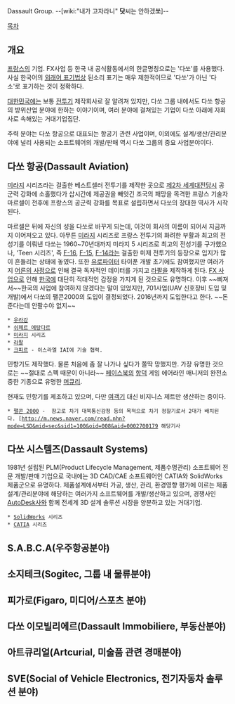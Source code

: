 Dassault Group.
--[wiki:"내가 고자라니" '''닷'''씨는 안하겠'''쏘''']--

[[목차]]
== 개요 ==
[[프랑스]]의 기업. FX사업 등 한국 내 공식활동에서의 한글명칭으로는 '다쏘'를 사용했다. 사실 한국어의 [[외래어 표기법]]상 된소리 표기는 매우 제한적이므로 '다쏘'가 아닌 '다소'로 표기하는 것이 정확하다.

[[대한민국]]에는 보통 [[전투기]] 제작회사로 잘 알려져 있지만, 다쏘 그룹 내에서도 다쏘 항공의 방위산업 분야에 한하는 이야기이며, 여러 분야에 걸쳐있는 기업이 다쏘 아래에 자회사로 속해있는 거대기업집단.

주력 분야는 다쏘 항공으로 대표되는 항공기 관련 사업이며, 이외에도 설계/생산/관리분야에 널리 사용되는 소프트웨어의 개발/판매 역시 다쏘 그룹의 중요 사업분야이다.


== 다쏘 항공(Dassault Aviation) ==

[[미라지]] 시리즈라는 걸출한 베스트셀러 전투기를 제작한 곳으로 [[제2차 세계대전]]당시 공군력 강화에 소홀했다가 삽시간에 제공권을 빼앗긴 조국의 패망을 목격한 프랑스 기술자 마르셀이 전후에 프랑스의 공군력 강화를 목표로 설립하면서 다쏘의 장대한 역사가 시작된다. 

마르셀은 뒤에 자신의 성을 다쏘로 바꾸게 되는데, 이것이 회사의 이름이 되어서 지금까지 이어져오고 있다. 아무튼 [[미라지]] 시리즈로 프랑스 전투기의 화려한 부활과 최고의 전성기를 이뤄낸 다쏘는 1960~70년대까지 미라지 5 시리즈로 최고의 전성기를 구가했으나, 'Teen 시리즈', 즉  [[F-16]], [[F-15]], [[F-14]]라는 걸출한 미제 전투기의 등장으로 입지가 많이 흔들리는 상태에 놓였다. 또한 [[유로파이터]] 타이푼 개발 초기에도 참여했지만 여러가지 [[어른의 사정]]으로 인해 결국 독자적인 데이터를 가지고 [[라팔]]을 제작하게 된다. [[FX 사업]]으로 인해 [[한국]]에 대단히 적대적인 감정을 가지게 된 것으로도 유명하다. 이후 ~~삐져서~~한국의 사업에 참여하지 않겠다는 말이 있었지만, 701사업(UAV 신호장비 도입 및 개발)에서 다쏘의 팰콘2000의 도입이 결정되었다. 2016년까지 도입한다고 한다. ~~돈 준다는데 안팔수야 없지~~

 * [[우라강]]
 * [[쉬페르 에탕다르]]
 * [[미라지]] 시리즈 
 * [[라팔]]
 * [[크피르]] - 이스라엘 IAI에 기술 협력.

민항기도 제작했다. 물론 처음에 좀 잘 나가나 싶다가 쫄딱 망했지만. 가장 유명한 것으로는 ~~절대로 스펙 때문이 아니라~~ [[페이스북]]의 [[항덕]] 게임 에어라인 매니저의 완전소중한 기종으로 유명한 [[머큐리]].

현재도 민항기를 제조하고 있으며, 다만 [[여객기]] 대신 비지니스 제트만 생산하는 중이다. 

 * [[팰콘 2000]] -  참고로 차기 대북통신감청 등의 목적으로 차기 정찰기로서 2대가 배치된다. [http://m.news.naver.com/read.nhn?mode=LSD&mid=sec&sid1=100&oid=008&aid=0002700179 해당기사

== 다쏘 시스템즈(Dassault Systems) ==

1981년 설립된 PLM(Product Lifecycle Management, 제품수명관리) 소프트웨어 전문 개발/판매 기업으로 국내에는 3D CAD/CAE 소프트웨어인 CATIA와 SolidWorks 제품군으로 유명하다. 제품설계에서부터 가공, 생산, 관리, 환경영향 평가에 이르는 제품설계/관리분야에 해당하는 여러가지 소프트웨어를 개발/생산하고 있으며, 경쟁사인 [[AutoDesk]]사와 함께 전세계 3D 설계 솔루션 시장을 양분하고 있는 거대기업.

 * [[SolidWorks]] 시리즈
 * [[CATIA]] 시리즈


== S.A.B.C.A(우주항공분야) ==

== 소지테크(Sogitec, 그룹 내 물류분야) ==

== 피가로(Figaro, 미디어/스포츠 분야) == 

== 다쏘 이모빌리에르(Dassault Immobiliere, 부동산분야) ==

== 아트큐리얼(Artcurial, 미술품 관련 경매분야) ==

== SVE(Social of Vehicle Electronics, 전기자동차 솔루션 분야) ==
